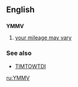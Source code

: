 ==English==

==={{initialism}}===
'''YMMV'''

# {{internet}} [[your mileage may vary]]

===See also===
*[[TIMTOWTDI]]

[[ru:YMMV]]